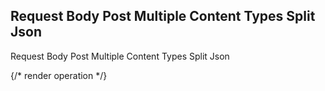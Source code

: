 ## Request Body Post Multiple Content Types Split Json

Request Body Post Multiple Content Types Split Json

{/* render operation */}
